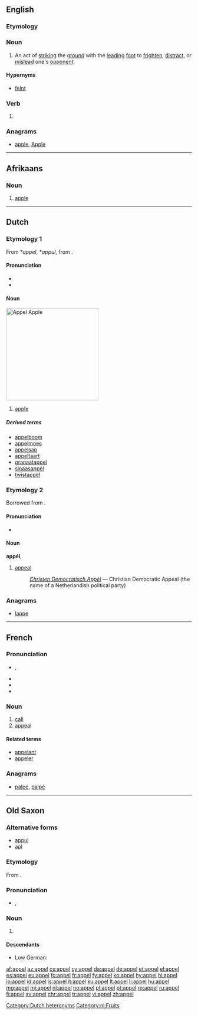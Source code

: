 {{also|appèl}}

==English==

===Etymology===
{{rfe}}

===Noun===
{{en-noun}}

# {{fencing}} An act of [[strike|striking]] the [[ground]] with the [[lead]]ing [[foot]] to [[frighten]], [[distract]], or [[mislead]] one's [[opponent]].

====Hypernyms====
* {{sense|fencing}} [[feint]]

===Verb===
{{en-verb}}

# {{obsolete spelling of|appeal}}

===Anagrams===
* [[apple#English|apple]], [[Apple#English|Apple]]

----

==Afrikaans==

===Noun===
{{af-noun|appels|-|appeltjie|appeltjies}}

# [[apple]]

----

==Dutch==
{{wikipedia|lang=nl}}

===Etymology 1===
From {{etyl|odt|nl}} *''appel'', *''appul'', from {{etyl|gem-pro|nl}} {{recons|aplaz|lang=gem-pro}}.

====Pronunciation====
* {{audio|Nl-appel.ogg|audio}}
* {{IPA|/ˈɑpəɫ/|lang=nl}}

====Noun====
[[Image:Appel Zoete Ermgaard.jpg|thumb|250px|''Appel''<br>Apple]]
{{nl-noun|m|appels|pl2=appelen|appeltje}}

# [[apple]]

=====Derived terms=====
{{top4}}
* [[appelboom]]
* [[appelmoes]]
* [[appelsap]]
* [[appeltaart]]
* [[granaatappel]]
* [[sinaasappel]]
* [[twistappel]]
{{bottom}}

===Etymology 2===
Borrowed from {{etyl|fr|nl}}.

====Pronunciation====
* {{IPA|/ɑˈpɛɫ/|lang=nl}}

====Noun====
'''appél''', {{nl-noun|n|appels|appelletje}}

# [[appeal]]
#: ''[[w:nl:Christen Democratisch Appèl|Christen Democratisch Appèl]]'' &mdash; Christian Democratic Appeal (the name of a Netherlandish political party)

===Anagrams===
* [[lappe#Dutch|lappe]]

[[Category:Dutch heteronyms]]
[[Category:nl:Fruits]]

----

==French==

===Pronunciation===
* {{IPA|/a.pɛl/|lang=fr}}, {{X-SAMPA|/a.pEl/}}
* {{audio|Fr-appel.ogg|Audio (France, Paris)}}
* {{rhymes|ɛl|lang=fr}}
* {{homophones|appelle|appellent|appelles|appels|lang=fr}}

===Noun===
{{fr-noun|m}}

# [[call]]
# [[appeal]]

====Related terms====
* [[appelant]]
* [[appeler]]

===Anagrams===
* [[palpe#French|palpe]], [[palpé#French|palpé]]

----

==Old Saxon==

===Alternative forms===
* [[appul]]
* [[apl]]

===Etymology===
From {{etyl|gem-pro|osx}} {{recons|aplaz|lang=gem-pro}}.

===Pronunciation===
* {{IPA|/ˈa.pel/|lang=osx}}, {{X-SAMPA|/"a.pel/|lang=osx}}

===Noun===
{{osx-noun|g=m|pl=appela|plhead=appela}}

# {{l|en|apple}}

====Descendants====
* Low German: {{l|nds|Appel}}

[[af:appel]]
[[az:appel]]
[[cs:appel]]
[[cy:appel]]
[[da:appel]]
[[de:appel]]
[[et:appel]]
[[el:appel]]
[[es:appel]]
[[eu:appel]]
[[fo:appel]]
[[fr:appel]]
[[fy:appel]]
[[ko:appel]]
[[hy:appel]]
[[hi:appel]]
[[io:appel]]
[[id:appel]]
[[is:appel]]
[[it:appel]]
[[ku:appel]]
[[lt:appel]]
[[li:appel]]
[[hu:appel]]
[[mg:appel]]
[[mi:appel]]
[[nl:appel]]
[[no:appel]]
[[pl:appel]]
[[pt:appel]]
[[ro:appel]]
[[ru:appel]]
[[fi:appel]]
[[sv:appel]]
[[chr:appel]]
[[tr:appel]]
[[vi:appel]]
[[zh:appel]]